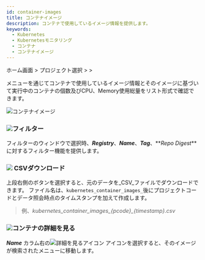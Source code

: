 ```yaml
---
id: container-images
title: コンテナイメージ
description: コンテナで使用しているイメージ情報を提供します。
keywords:
  - Kubernetes
  - Kubernetesモニタリング
  - コンテナ
  - コンテナイメージ
---
```


ホーム画面 > プロジェクト選択 > <Cmdname sid="container" className="uitext" /> > <Cmdname sid="containerImages" className="uitext" />

<Cmdname sid="containerImages" className="uitext" />メニューを通じてコンテナで使用しているイメージ情報とそのイメージに基づいて実行中のコンテナの個数及びCPU、Memory使用総量をリスト形式で確認できます。

![コンテナイメージ](/img/k8s-container-img.png)

### ![](/img/char-a.svg)フィルター

フィルターのウィンドウで<Cmdname sid="TTL06740" className="uitext" />選択時、**_Registry_**、**_Name_**、**_Tag_**、**_Repo Digest_**に対するフィルター機能を提供します。

### ![](/img/char-b.svg) CSVダウンロード

上段右側の<Cmdname sid="sms_summary_download_csv" className="uitext" />ボタンを選択すると、元のデータを_CSV_ファイルでダウンロードできます。 ファイル名は、`kubernetes_container_images_`後にプロジェクトコードとデータ照会時点のタイムスタンプを加えて作成します。 

> 例、_kubernetes_container_images\_\{pcode}\_\{timestamp}.csv_

### ![](/img/char-c.svg)コンテナの詳細を見る

**_Name_** カラム右の![詳細を見るアイコン](/img/ic-pageview.svg) <Cmdname sid="TLT07247" className="uitext" />アイコンを選択すると、そのイメージが検索された<Cmdname sid="container_list" className="uitext" />メニューに移動します。
